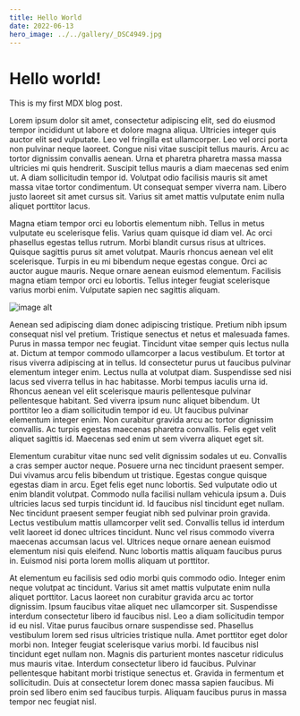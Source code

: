 ```yaml
---
title: Hello World
date: 2022-06-13
hero_image: ../../gallery/_DSC4949.jpg
---
```


# Hello world!

This is my first MDX blog post.

Lorem ipsum dolor sit amet, consectetur adipiscing elit, sed do eiusmod tempor incididunt ut labore et dolore magna aliqua. Ultricies integer quis auctor elit sed vulputate. Leo vel fringilla est ullamcorper. Leo vel orci porta non pulvinar neque laoreet. Congue nisi vitae suscipit tellus mauris. Arcu ac tortor dignissim convallis aenean. Urna et pharetra pharetra massa massa ultricies mi quis hendrerit. Suscipit tellus mauris a diam maecenas sed enim ut. A diam sollicitudin tempor id. Volutpat odio facilisis mauris sit amet massa vitae tortor condimentum. Ut consequat semper viverra nam. Libero justo laoreet sit amet cursus sit. Varius sit amet mattis vulputate enim nulla aliquet porttitor lacus.

Magna etiam tempor orci eu lobortis elementum nibh. Tellus in metus vulputate eu scelerisque felis. Varius quam quisque id diam vel. Ac orci phasellus egestas tellus rutrum. Morbi blandit cursus risus at ultrices. Quisque sagittis purus sit amet volutpat. Mauris rhoncus aenean vel elit scelerisque. Turpis in eu mi bibendum neque egestas congue. Orci ac auctor augue mauris. Neque ornare aenean euismod elementum. Facilisis magna etiam tempor orci eu lobortis. Tellus integer feugiat scelerisque varius morbi enim. Vulputate sapien nec sagittis aliquam.

![image alt](../../gallery/DSC08674.jpg)

Aenean sed adipiscing diam donec adipiscing tristique. Pretium nibh ipsum consequat nisl vel pretium. Tristique senectus et netus et malesuada fames. Purus in massa tempor nec feugiat. Tincidunt vitae semper quis lectus nulla at. Dictum at tempor commodo ullamcorper a lacus vestibulum. Et tortor at risus viverra adipiscing at in tellus. Id consectetur purus ut faucibus pulvinar elementum integer enim. Lectus nulla at volutpat diam. Suspendisse sed nisi lacus sed viverra tellus in hac habitasse. Morbi tempus iaculis urna id. Rhoncus aenean vel elit scelerisque mauris pellentesque pulvinar pellentesque habitant. Sed viverra ipsum nunc aliquet bibendum. Ut porttitor leo a diam sollicitudin tempor id eu. Ut faucibus pulvinar elementum integer enim. Non curabitur gravida arcu ac tortor dignissim convallis. Ac turpis egestas maecenas pharetra convallis. Felis eget velit aliquet sagittis id. Maecenas sed enim ut sem viverra aliquet eget sit.

Elementum curabitur vitae nunc sed velit dignissim sodales ut eu. Convallis a cras semper auctor neque. Posuere urna nec tincidunt praesent semper. Dui vivamus arcu felis bibendum ut tristique. Egestas congue quisque egestas diam in arcu. Eget felis eget nunc lobortis. Sed vulputate odio ut enim blandit volutpat. Commodo nulla facilisi nullam vehicula ipsum a. Duis ultricies lacus sed turpis tincidunt id. Id faucibus nisl tincidunt eget nullam. Nec tincidunt praesent semper feugiat nibh sed pulvinar proin gravida. Lectus vestibulum mattis ullamcorper velit sed. Convallis tellus id interdum velit laoreet id donec ultrices tincidunt. Nunc vel risus commodo viverra maecenas accumsan lacus vel. Ultrices neque ornare aenean euismod elementum nisi quis eleifend. Nunc lobortis mattis aliquam faucibus purus in. Euismod nisi porta lorem mollis aliquam ut porttitor.

At elementum eu facilisis sed odio morbi quis commodo odio. Integer enim neque volutpat ac tincidunt. Varius sit amet mattis vulputate enim nulla aliquet porttitor. Lacus laoreet non curabitur gravida arcu ac tortor dignissim. Ipsum faucibus vitae aliquet nec ullamcorper sit. Suspendisse interdum consectetur libero id faucibus nisl. Leo a diam sollicitudin tempor id eu nisl. Vitae purus faucibus ornare suspendisse sed. Phasellus vestibulum lorem sed risus ultricies tristique nulla. Amet porttitor eget dolor morbi non. Integer feugiat scelerisque varius morbi. Id faucibus nisl tincidunt eget nullam non. Magnis dis parturient montes nascetur ridiculus mus mauris vitae. Interdum consectetur libero id faucibus. Pulvinar pellentesque habitant morbi tristique senectus et. Gravida in fermentum et sollicitudin. Duis at consectetur lorem donec massa sapien faucibus. Mi proin sed libero enim sed faucibus turpis. Aliquam faucibus purus in massa tempor nec feugiat nisl.
